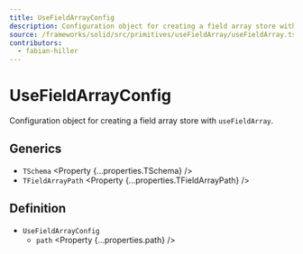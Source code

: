 ```yaml
---
title: UseFieldArrayConfig
description: Configuration object for creating a field array store with useFieldArray.
source: /frameworks/solid/src/primitives/useFieldArray/useFieldArray.ts
contributors:
  - fabian-hiller
---
```



# UseFieldArrayConfig

Configuration object for creating a field array store with <Link href="../useFieldArray/">`useFieldArray`</Link>.

## Generics

- `TSchema` <Property {...properties.TSchema} />
- `TFieldArrayPath` <Property {...properties.TFieldArrayPath} />

## Definition

- `UseFieldArrayConfig`
  - `path` <Property {...properties.path} />
